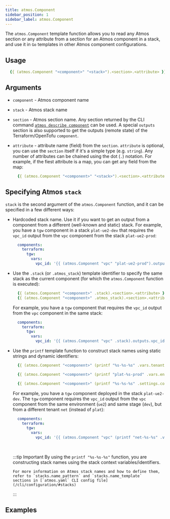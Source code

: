 ```yaml
---
title: atmos.Component
sidebar_position: 1
sidebar_label: atmos.Component
---
```



The `atmos.Component` template function allows you to read any Atmos section or any attribute from a section for an
Atmos component in a stack, and use it in `Go` templates in other Atmos component configurations.

## Usage

```yaml
  {{ (atmos.Component "<component>" "<stack>").<section>.<attribute> }}
```

## Arguments

- `component` - Atmos component name

- `stack` - Atmos stack name

- `section` - Atmos section name. Any section returned by the CLI command
   [`atmos describe component`](/cli/commands/describe/component#output) can be used.
   A special `outputs` section is also supported to get the outputs (remote state) of the Terraform/OpenTofu `component`.

- `attribute` - attribute name (field) from the `section`. `attribute` is optional, you can use the `section` itself
  if it's a simple type (e.g. `string`). Any number of attributes can be chained using the dot (`.`) notation.
  For example, if the fiest attribute is a map, you can get any field from the map:

    ```yaml
      {{ (atmos.Component "<component>" "<stack>").<section>.<attribute1>.<attribute2>.<field1> }}
    ```

## Specifying Atmos `stack`

`stack` is the second argument of the `atmos.Component` function, and it can be specified in a few different ways:

  - Hardcoded stack name. Use it if you want to get an output from a component from a different (well-known and static)
    stack. For example, you have a `tgw` component in a stack `plat-ue2-dev` that requires the `vpc_id` output from
    the `vpc` component from the stack `plat-ue2-prod`:

    ```yaml title="plat-ue2-dev"
      components:
        terraform:
          tgw:
            vars:
              vpc_id: '{{ (atmos.Component "vpc" "plat-ue2-prod").outputs.vpc_id }}'
    ```

  - Use the `.stack` (or `.atmos_stack`) template identifier to specify the same stack as the current component
    (for which the `atmos.Component` function is executed):

    ```yaml
      {{ (atmos.Component "<component>" .stack).<section>.<attribute> }}
      {{ (atmos.Component "<component>" .atmos_stack).<section>.<attribute> }}
    ```

    For example, you have a `tgw` component that requires the `vpc_id` output from the `vpc` component in the same stack:

    ```yaml
      components:
        terraform:
          tgw:
            vars:
              vpc_id: '{{ (atmos.Component "vpc" .stack).outputs.vpc_id }}'
    ```

  - Use the `printf` template function to construct stack names using static strings and dynamic identifiers:

    ```yaml
      {{ (atmos.Component "<component>" (printf "%s-%s-%s" .vars.tenant .vars.environment .vars.stage)).<section>.<attribute> }}

      {{ (atmos.Component "<component>" (printf "plat-%s-prod" .vars.environment)).<section>.<attribute> }}

      {{ (atmos.Component "<component>" (printf "%s-%s-%s" .settings.context.tenant .settings.context.region .settings.context.account)).<section>.<attribute> }}
    ```

    For example, you have a `tgw` component deployed in the stack `plat-ue2-dev`. The `tgw` component requires the
    `vpc_id` output from the `vpc` component from the same environment (`ue2`) and same stage (`dev`), but from a different
    tenant `net` (instead of `plat`):

    ```yaml title="plat-ue2-dev"
      components:
        terraform:
          tgw:
            vars:
              vpc_id: '{{ (atmos.Component "vpc" (printf "net-%s-%s" .vars.environment .vars.stage)).outputs.vpc_id }}'
    ```

    <br/>

    :::tip Important
        By using the `printf "%s-%s-%s"` function, you are constructing stack names using the stack context variables/identifiers.

        For more information on Atmos stack names and how to define them, refer to `stacks.name_pattern` and `stacks.name_template`
        sections in [`atmos.yaml` CLI config file](/cli/configuration/#stacks)
    :::

## Examples
